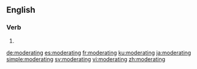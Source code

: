 ==English==

===Verb===
{{head|en|present participle}}

# {{present participle of|moderate|lang=en|nocat=1}}

[[de:moderating]]
[[es:moderating]]
[[fr:moderating]]
[[ku:moderating]]
[[ja:moderating]]
[[simple:moderating]]
[[sv:moderating]]
[[vi:moderating]]
[[zh:moderating]]